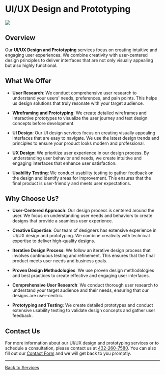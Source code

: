 
# UI/UX Design and Prototyping

<Image src={image} className="rounded-lg" />

## Overview

Our **UI/UX Design and Prototyping** services focus on creating intuitive and
engaging user experiences. We combine creativity with user-centered design
principles to deliver interfaces that are not only visually appealing but also
highly functional.

## What We Offer

-   **User Research**: We conduct comprehensive user research to understand your
    users' needs, preferences, and pain points. This helps us design solutions
    that truly resonate with your target audience.

-   **Wireframing and Prototyping**: We create detailed wireframes and
    interactive prototypes to visualize the user journey and test design
    concepts before development.

-   **UI Design**: Our UI design services focus on creating visually appealing
    interfaces that are easy to navigate. We use the latest design trends and
    principles to ensure your product looks modern and professional.

-   **UX Design**: We prioritize user experience in our design process. By
    understanding user behavior and needs, we create intuitive and engaging
    interfaces that enhance user satisfaction.

-   **Usability Testing**: We conduct usability testing to gather feedback on
    the design and identify areas for improvement. This ensures that the final
    product is user-friendly and meets user expectations.

## Why Choose Us?

-   **User-Centered Approach**: Our design process is centered around the user.
    We focus on understanding user needs and behaviors to create designs that
    provide a seamless user experience.

-   **Creative Expertise**: Our team of designers has extensive experience in
    UI/UX design and prototyping. We combine creativity with technical expertise
    to deliver high-quality designs.

-   **Iterative Design Process**: We follow an iterative design process that
    involves continuous testing and refinement. This ensures that the final
    product meets user needs and business goals.

-   **Proven Design Methodologies**: We use proven design methodologies and best
    practices to create effective and engaging user interfaces.

-   **Comprehensive User Research**: We conduct thorough user research to
    understand your target audience and their needs, ensuring that our designs
    are user-centric.

-   **Prototyping and Testing**: We create detailed prototypes and conduct
    extensive usability testing to validate design concepts and gather user
    feedback.

## Contact Us

For more information about our UI/UX design and prototyping services or to
schedule a consultation, please contact us at [432-260-7580](tel:432-260-7580).
You can also fill out our [Contact Form](/contact-us) and we will get back to
you promptly.

---

[Back to Services](/services)
